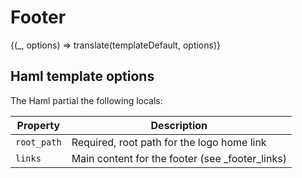 

<Meta title="Components/Footer" />

# Footer

<Preview>
  <Story
    name="Default"
    parameters={{ docs: { source: { code: templateDefault.raw } } }}
  >
    {(_, options) => translate(templateDefault, options)}
  </Story>
</Preview>

## Haml template options

The Haml partial the following locals:

| Property    | Description                                      |
| ----------- | ------------------------------------------------ |
| `root_path` | Required, root path for the logo home link       |
| `links`     | Main content for the footer (see \_footer_links) |
